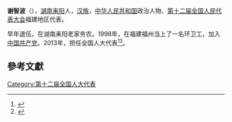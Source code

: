 '''谢智波'''（{{bd|1969年||}}），[[湖南|湖南]][[耒阳|耒阳]]人，[[汉族|汉族]]，[[中华人民共和国|中华人民共和国]]政治人物、[[第十二届全国人民代表大会|第十二届全国人民代表大会]]福建地区代表。

早年退伍，在湖南耒阳老家务农。1998年，在福建福州当上了一名环卫工，加入[[中国共产党|中国共产党]]。2013年，担任全国人大代表<ref>{{cite news|title=全国人大代表信息-谢智波|url=http://210.82.31.1:8084/delegate/viewDelegate.action?dbid=121094|accessdate=2013-04-05|newspaper=全国人大网|archive-url=https://web.archive.org/web/20160306173048/http://www.npc.gov.cn/delegate/viewDelegate.action?dbid=121094|archive-date=2016-03-06|dead-url=yes}}</ref><ref>{{cite news|title=环卫工谢智波当选全国人大代表|url=http://news.fznews.com.cn/zhengwu/2013-2-2/201322pk6uj8oBgg21058.shtml|accessdate=2013-04-05|newspaper=福州新闻网|archive-date=2013-02-10|archive-url=https://web.archive.org/web/20130210072914/http://news.fznews.com.cn/zhengwu/2013-2-2/201322pk6uj8oBgg21058.shtml|dead-url=no}}</ref>。

==參考文獻==
{{reflist}}
{{中国政治人物小作品}}

[[Category:第十二届全国人大代表|Category:第十二届全国人大代表]]